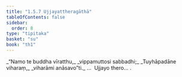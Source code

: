 ```yaml
---
title: "1.5.7 Ujjayattheragāthā"
tableOfContents: false
sidebar:
  order: 8
type: "tipitaka"
basket: "su"
book: "th1"
---
```



<DynamicBreadcrumb />

<Division number="47" book="th1">

<Paragraph number="107" type="verses" book="th1">
_“Namo te buddha vīratthu,_  
_vippamuttosi sabbadhi;_  
_Tuyhāpadāne viharaṃ,_  
_viharāmi anāsavo”ti._  


</Paragraph>
</Division>

<Paragraph number="108" type="center" book="th1">
…  Ujjayo thero… .
</Paragraph>